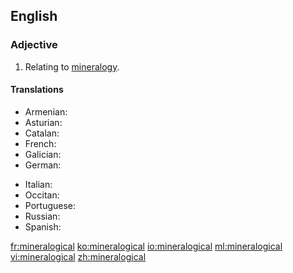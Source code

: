 ==English==
===Adjective===
{{en-adj|-}}

#Relating to [[mineralogy]].

====Translations====
{{trans-top|relating to mineralogy}}
* Armenian: {{t|hy|հանքաբանական|tr=hank’abanakan}}
* Asturian: {{t|ast|mineralóxicu}}
* Catalan: {{t|ca|mineralògic}}
* French: {{t+|fr|minéralogique}}
* Galician: {{t|gl|mineralóxico}}
* German: {{t|de|mineralogisch}}
{{trans-mid}}
* Italian: {{t|it|mineralogico}}
* Occitan: {{t|oc|mineralogic}}
* Portuguese: {{t|pt|mineralógico}}
* Russian: {{t+|ru|минералогический|tr=mineralogíčeskij|sc=Cyrl}}
* Spanish: {{t|es|mineralógico}}
{{trans-bottom}}

[[fr:mineralogical]]
[[ko:mineralogical]]
[[io:mineralogical]]
[[ml:mineralogical]]
[[vi:mineralogical]]
[[zh:mineralogical]]